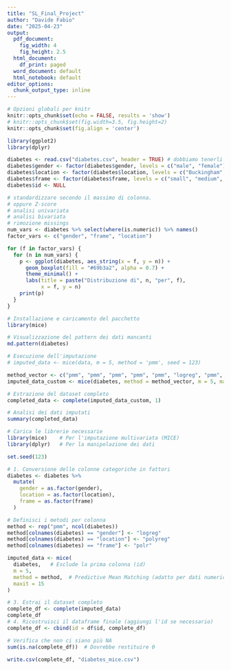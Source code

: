```yaml
---
title: "SL_Final_Project"
author: "Davide Fabio"
date: "2025-04-23"
output:
  pdf_document:
    fig_width: 4
    fig_height: 2.5
  html_document:
    df_print: paged
  word_document: default
  html_notebook: default
editor_options: 
  chunk_output_type: inline
---
```


```r
# Opzioni globali per knitr
knitr::opts_chunk$set(echo = FALSE, results = 'show')
# knitr::opts_chunk$set(fig.width=3.5, fig.height=2)
knitr::opts_chunk$set(fig.align = 'center')

```

```r
library(ggplot2)
library(dplyr)

diabetes <- read.csv("diabetes.csv", header = TRUE) # dobbiamo tenerli tutti altrimenti perdiamo 2/3 del dataset
diabetes$gender <- factor(diabetes$gender, levels = c("male", "female"), labels = c("male", "female"))
diabetes$location <- factor(diabetes$location, levels = c("Buckingham", "Louisa"), labels = c("Buckingham", "Louisa"))
diabetes$frame <- factor(diabetes$frame, levels = c("small", "medium", "large"), labels = c("small", "medium", "large"))
diabetes$id <- NULL
```

```r
# standardizzare secondo il massimo di colonna.
# oppure Z-score
# analisi univariata
# analisi bivariata
# rimozione missings
num_vars <- diabetes %>% select(where(is.numeric)) %>% names()
factor_vars <- c("gender", "frame", "location")

for (f in factor_vars) {
  for (n in num_vars) {
    p <- ggplot(diabetes, aes_string(x = f, y = n)) +
      geom_boxplot(fill = "#69b3a2", alpha = 0.7) +
      theme_minimal() +
      labs(title = paste("Distribuzione di", n, "per", f),
           x = f, y = n)
    print(p)
  }
}
```

```r
# Installazione e caricamento del pacchetto
library(mice)

# Visualizzazione del pattern dei dati mancanti
md.pattern(diabetes)

# Esecuzione dell'imputazione
# imputed_data <- mice(data, m = 5, method = 'pmm', seed = 123)

method_vector <- c("pmm", "pmm", "pmm", "pmm", "pmm", "logreg", "pmm", "logreg", "pmm", "pmm", "polyreg", "pmm", "pmm", "pmm", "pmm", "pmm", "pmm", "pmm")
imputed_data_custom <- mice(diabetes, method = method_vector, m = 5, maxit = 10)

# Estrazione del dataset completo
completed_data <- complete(imputed_data_custom, 1)

# Analisi dei dati imputati
summary(completed_data)


```

```r
# Carica le librerie necessarie
library(mice)    # Per l'imputazione multivariata (MICE)
library(dplyr)   # Per la manipolazione dei dati

set.seed(123)

# 1. Conversione delle colonne categoriche in fattori
diabetes <- diabetes %>%
  mutate(
    gender = as.factor(gender),
    location = as.factor(location),
    frame = as.factor(frame)
  )

# Definisci i metodi per colonna
method <- rep("pmm", ncol(diabetes))
method[colnames(diabetes) == "gender"] <- "logreg"
method[colnames(diabetes) == "location"] <- "polyreg"
method[colnames(diabetes) == "frame"] <- "polr"

imputed_data <- mice(
  diabetes,   # Esclude la prima colonna (id)
  m = 5,
  method = method,  # Predictive Mean Matching (adatto per dati numerici e categorici)
  maxit = 15
)

# 3. Estrai il dataset completo
complete_df <- complete(imputed_data)
complete_df
# 4. Ricostruisci il dataframe finale (aggiungi l'id se necessario)
complete_df <- cbind(id = df$id, complete_df)

# Verifica che non ci siano più NA
sum(is.na(complete_df))  # Dovrebbe restituire 0

write.csv(complete_df, "diabetes_mice.csv")
```
